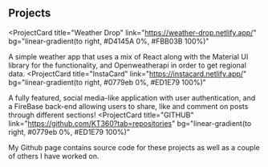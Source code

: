 ## Projects

<ProjectCard
  title="Weather Drop"
  link="https://weather-drop.netlify.app/"
  bg="linear-gradient(to right, #D4145A 0%, #FBB03B 100%)"
>
  A simple weather app that uses a mix of React along with the Material UI library for the functionality, and Openweatherapi in order to get regional data.
</ProjectCard>
<ProjectCard
  title="InstaCard"
  link="https://instacard.netlify.app/"
  bg="linear-gradient(to right, #0779eb 0%, #ED1E79 100%)"
>
  A fully featured, social media-like application with user authentication, and a FireBase back-end allowing users to share, like and comment on posts through different sections!
</ProjectCard>
<ProjectCard
  title="GITHUB"
  link="https://github.com/KT360?tab=repositories"
  bg="linear-gradient(to right, #0779eb 0%, #ED1E79 100%)"
>
  My Github page contains source code for these projects as well as a couple of others I have worked on.
</ProjectCard>